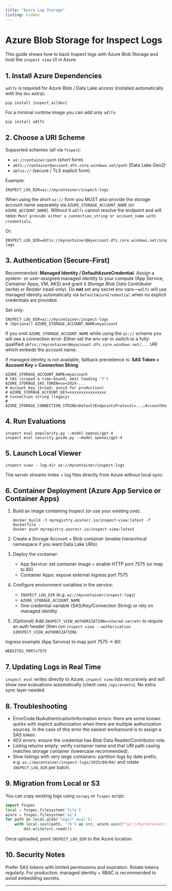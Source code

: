 ```yaml
---
title: "Azure Log Storage"
listing: hidden
---
```


# Azure Blob Storage for Inspect Logs

This guide shows how to back Inspect logs with Azure Blob Storage and host the `inspect view` UI in Azure.

## 1. Install Azure Dependencies

`adlfs` is required for Azure Blob / Data Lake access (installed automatically with the `dev` extra):

```
pip install inspect_ai[dev]
```

For a minimal runtime image you can add only `adlfs`:

```
pip install adlfs
```

## 2. Choose a URI Scheme

Supported schemes (all via `fsspec`):

- `az://container/path` (short form)
- `abfs://container@account.dfs.core.windows.net/path` (Data Lake Gen2)
- `abfss://` (secure / TLS explicit form)

Example:

```
INSPECT_LOG_DIR=az://mycontainer/inspect-logs
```

::: {.callout-note}
When using the short `az://` form you MUST also provide the storage account name separately via `AZURE_STORAGE_ACCOUNT_NAME` (or `AZURE_ACCOUNT_NAME`). Without it `adlfs` cannot resolve the endpoint and will raise: `Must provide either a connection_string or account_name with credentials`.
:::

Or:

```
INSPECT_LOG_DIR=abfss://mycontainer@myaccount.dfs.core.windows.net/inspect-logs
```

## 3. Authentication (Secure-First)

Recommended: **Managed Identity / DefaultAzureCredential**. Assign a system- or user-assigned managed identity to your compute (App Service, Container Apps, VM, AKS) and grant it *Storage Blob Data Contributor* (write) or *Reader* (read-only). Do **not** set any secret env vars—`adlfs` will use managed identity automatically via `DefaultAzureCredential` when no explicit credentials are provided.

Set only:

```
INSPECT_LOG_DIR=az://mycontainer/inspect-logs
# (Optional) AZURE_STORAGE_ACCOUNT_NAME=myaccount
```

If you omit `AZURE_STORAGE_ACCOUNT_NAME` while using the `az://` scheme you will see a connection error. Either set the env var or switch to a fully-qualified `abfss://mycontainer@myaccount.dfs.core.windows.net/...` URI which embeds the account name.

If managed identity is not available, fallback precedence is: **SAS Token > Account Key > Connection String**.

```
AZURE_STORAGE_ACCOUNT_NAME=myaccount
# SAS (scoped & time-bound; omit leading '?')
AZURE_STORAGE_SAS_TOKEN=sv=2024-...
# Account key (broad; avoid for production)
# AZURE_STORAGE_ACCOUNT_KEY=xxxxxxxxxxxxxxxx
# Connection string (legacy)
# AZURE_STORAGE_CONNECTION_STRING=DefaultEndpointsProtocol=...;AccountKey=...
```

## 4. Run Evaluations

```
inspect eval popularity.py --model openai/gpt-4
inspect eval security_guide.py --model openai/gpt-4
```

## 5. Launch Local Viewer

```
inspect view --log-dir az://mycontainer/inspect-logs
```

The server streams index + log files directly from Azure without local sync.

## 6. Container Deployment (Azure App Service or Container Apps)

1. Build an image containing Inspect (or use your existing one):
   ```
   docker build -t myregistry.azurecr.io/inspect-view:latest -f Dockerfile .
   docker push myregistry.azurecr.io/inspect-view:latest
   ```
2. Create a Storage Account + Blob container (enable hierarchical namespace if you want Data Lake URIs).
3. Deploy the container:
   - App Service: set container image + enable HTTP port 7575 (or map to 80)
   - Container Apps: expose external ingress port 7575
4. Configure environment variables in the service:
   - `INSPECT_LOG_DIR` (e.g. `az://mycontainer/inspect-logs`)
   - `AZURE_STORAGE_ACCOUNT_NAME`
   - One credential variable (SAS/Key/Connection String) or rely on managed identity
5. (Optional) Add `INSPECT_VIEW_AUTHORIZATION=<shared-secret>` to require an auth header (then run `inspect view --authorization $INSPECT_VIEW_AUTHORIZATION`).

Ingress example (App Service) to map port 7575 -> 80:

```
WEBSITES_PORT=7575
```

## 7. Updating Logs in Real Time

`inspect eval` writes directly to Azure; `inspect view` lists recursively and will show new evaluations automatically (client uses `/api/events`). No extra sync layer needed.

## 8. Troubleshooting

- ErrorCode:NoAuthenticationInformation errors: there are some known quirks with implicit authorization when there are multiple authorization sources.  In the case of this error the easiest workaround is to assign a SAS token.
- 403 errors: ensure the credential has Blob Data Reader/Contributor role.
- Listing returns empty: verify container name and that URI path casing matches storage container (lowercase recommended).
- Slow listings with very large containers: partition logs by date prefix, e.g. `az://mycontainer/inspect-logs/2025/09/04/` and rotate `INSPECT_LOG_DIR` per batch.

## 9. Migration from Local or S3

You can copy existing logs using `azcopy` or `fsspec` script:

```python
import fsspec
local = fsspec.filesystem('file')
azure = fsspec.filesystem('az')
for path in local.glob('logs/*.eval'):
    with local.open(path, 'rb') as src, azure.open(f"az://mycontainer/inspect-logs/{path.split('/')[-1]}", 'wb') as dst:
        dst.write(src.read())
```

Once uploaded, point `INSPECT_LOG_DIR` to the Azure location.

## 10. Security Notes

Prefer SAS tokens with limited permissions and expiration. Rotate tokens regularly. For production, managed identity + RBAC is recommended to avoid embedding secrets.

---
